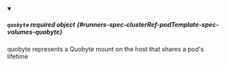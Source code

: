 


<details className="config-field" data-expandable="true" open>
<summary>

##### `quobyte` <span className="config-field-required" data-required="false">required</span> <span className="config-field-type">object</span> <span className="config-field-default"></span> <span className="config-field-enum"></span> {#runners-spec-clusterRef-podTemplate-spec-volumes-quobyte}

quobyte represents a Quobyte mount on the host that shares a pod's lifetime

</summary>

<PartialQuobytereference />


</details>

